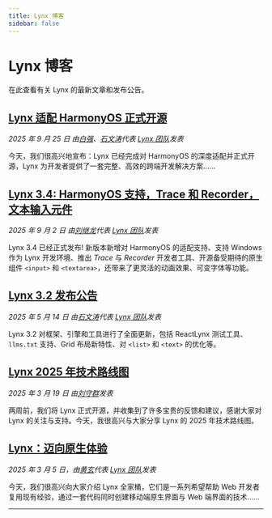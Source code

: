 ```yaml
---
title: Lynx 博客
sidebar: false
---
```


# Lynx 博客

在此查看有关 Lynx 的最新文章和发布公告。

## [Lynx 适配 HarmonyOS 正式开源](/blog/lynx-harmony)

_2025 年 9 月 25 日 由[白强](https://github.com/rel-q)、[石文涛](https://github.com/toretto-wt)代表 [Lynx 团队](https://x.com/lynxjs_org)发表_

今天，我们很高兴地宣布：Lynx 已经完成对 HarmonyOS 的深度适配并正式开源，Lynx 为开发者提供了一套完整、高效的跨端开发解决方案……

## [Lynx 3.4: HarmonyOS 支持，Trace 和 Recorder，文本输入元件](/blog/lynx-3-4)
_2025 年 9 月 2 日 由[刘继龙](https://github.com/loongliu)代表 [Lynx 团队](https://x.com/lynxjs_org)发表_

Lynx 3.4 已经正式发布! 新版本新增对 HarmonyOS 的适配支持、支持 Windows 作为 Lynx 开发环境、推出 _Trace_ 与 _Recorder_ 开发者工具、开源备受期待的原生组件 `<input>` 和 `<textarea>`，还带来了更灵活的动画效果、可变字体等功能。

## [Lynx 3.2 发布公告](/blog/lynx-3-2)

_2025 年 5 月 14 日 由[石文涛](https://github.com/toretto-wt)代表 [Lynx 团队](https://x.com/lynxjs_org)发表_

Lynx 3.2 对框架、引擎和工具进行了全面更新，包括 ReactLynx 测试工具、`llms.txt` 支持、Grid 布局新特性、对 `<list>` 和 `<text>` 的优化等。

## [Lynx 2025 年技术路线图](/blog/lynx-open-source-roadmap-2025)

_2025 年 3 月 19 日 由[刘守群](https://github.com/Shouqun)发表_

两周前，我们将 Lynx 正式开源，并收集到了许多宝贵的反馈和建议，感谢大家对 Lynx 的关注与支持。今天，我很高兴与大家分享 Lynx 的 2025 年技术路线图。

## [Lynx：迈向原生体验](/blog/lynx-unlock-native-for-more)

_2025 年 3 月 5 日，由[黄玄](https://x.com/huxpro)代表 [Lynx 团队](https://x.com/lynxjs_org)发表_

今天，我们很高兴向大家介绍 Lynx 全家桶，它们是一系列希望帮助 Web 开发者复用现有经验，通过一套代码同时创建移动端原生界面与 Web 端界面的技术……

---
